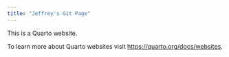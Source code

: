 ```yaml
---
title: "Jeffrey's Git Page"
---
```


This is a Quarto website.

To learn more about Quarto websites visit <https://quarto.org/docs/websites>.
